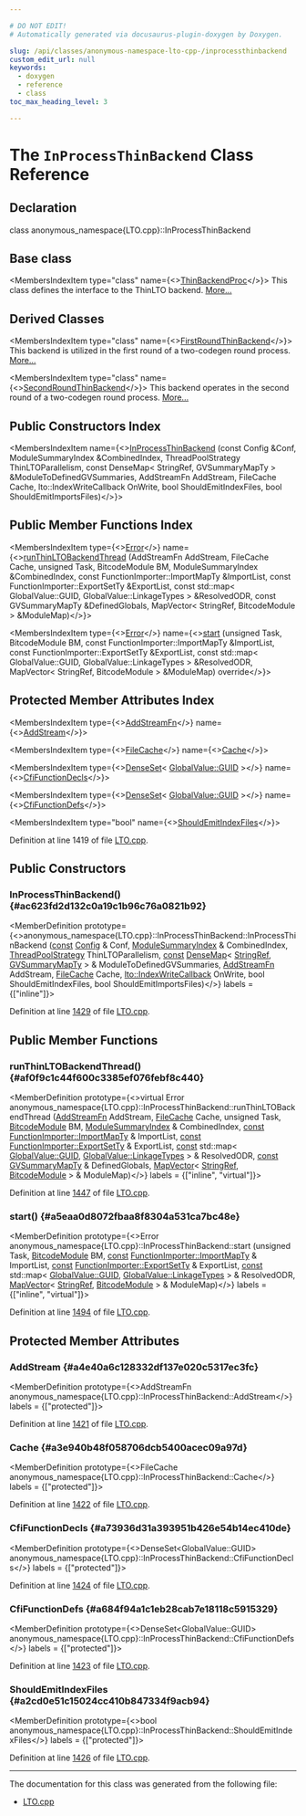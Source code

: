 ```yaml
---

# DO NOT EDIT!
# Automatically generated via docusaurus-plugin-doxygen by Doxygen.

slug: /api/classes/anonymous-namespace-lto-cpp-/inprocessthinbackend
custom_edit_url: null
keywords:
  - doxygen
  - reference
  - class
toc_max_heading_level: 3

---
```





# The `InProcessThinBackend` Class Reference

<DoxygenPage pluginConfig={pluginConfig}>



## Declaration

<CodeBlock>class anonymous_namespace{LTO.cpp}::InProcessThinBackend</CodeBlock>

## Base class

<MembersIndex>

<MembersIndexItem
  type="class"
  name={<><a href="/docs/api/classes/llvm/lto/thinbackendproc">ThinBackendProc</a></>}>
This class defines the interface to the ThinLTO backend. <a href="/docs/api/classes/llvm/lto/thinbackendproc/#details">More...</a>
</MembersIndexItem>

</MembersIndex>

## Derived Classes

<MembersIndex>

<MembersIndexItem
  type="class"
  name={<><a href="/docs/api/classes/anonymous-namespace-lto-cpp-/firstroundthinbackend">FirstRoundThinBackend</a></>}>
This backend is utilized in the first round of a two-codegen round process. <a href="/docs/api/classes/anonymous-namespace-lto-cpp-/firstroundthinbackend/#details">More...</a>
</MembersIndexItem>

<MembersIndexItem
  type="class"
  name={<><a href="/docs/api/classes/anonymous-namespace-lto-cpp-/secondroundthinbackend">SecondRoundThinBackend</a></>}>
This backend operates in the second round of a two-codegen round process. <a href="/docs/api/classes/anonymous-namespace-lto-cpp-/secondroundthinbackend/#details">More...</a>
</MembersIndexItem>

</MembersIndex>

## Public Constructors Index

<MembersIndex>

<MembersIndexItem
  name={<><a href="#ac623fd2d132c0a19c1b96c76a0821b92">InProcessThinBackend</a> (const Config &amp;Conf, ModuleSummaryIndex &amp;CombinedIndex, ThreadPoolStrategy ThinLTOParallelism, const DenseMap&lt; StringRef, GVSummaryMapTy &gt; &amp;ModuleToDefinedGVSummaries, AddStreamFn AddStream, FileCache Cache, lto::IndexWriteCallback OnWrite, bool ShouldEmitIndexFiles, bool ShouldEmitImportsFiles)</>}>
</MembersIndexItem>

</MembersIndex>

## Public Member Functions Index

<MembersIndex>

<MembersIndexItem
  type={<><a href="/docs/api/classes/llvm/error">Error</a></>}
  name={<><a href="#af0f9c1c44f600c3385ef076febf8c440">runThinLTOBackendThread</a> (AddStreamFn AddStream, FileCache Cache, unsigned Task, BitcodeModule BM, ModuleSummaryIndex &amp;CombinedIndex, const FunctionImporter::ImportMapTy &amp;ImportList, const FunctionImporter::ExportSetTy &amp;ExportList, const std::map&lt; GlobalValue::GUID, GlobalValue::LinkageTypes &gt; &amp;ResolvedODR, const GVSummaryMapTy &amp;DefinedGlobals, MapVector&lt; StringRef, BitcodeModule &gt; &amp;ModuleMap)</>}>
</MembersIndexItem>

<MembersIndexItem
  type={<><a href="/docs/api/classes/llvm/error">Error</a></>}
  name={<><a href="#a5eaa0d8072fbaa8f8304a531ca7bc48e">start</a> (unsigned Task, BitcodeModule BM, const FunctionImporter::ImportMapTy &amp;ImportList, const FunctionImporter::ExportSetTy &amp;ExportList, const std::map&lt; GlobalValue::GUID, GlobalValue::LinkageTypes &gt; &amp;ResolvedODR, MapVector&lt; StringRef, BitcodeModule &gt; &amp;ModuleMap) override</>}>
</MembersIndexItem>

</MembersIndex>

## Protected Member Attributes Index

<MembersIndex>

<MembersIndexItem
  type={<><a href="/docs/api/namespaces/llvm/#aeb8b31be7b2c7dd67496051d7f952e94">AddStreamFn</a></>}
  name={<><a href="#a4e40a6c128332df137e020c5317ec3fc">AddStream</a></>}>
</MembersIndexItem>

<MembersIndexItem
  type={<><a href="/docs/api/structs/llvm/filecache">FileCache</a></>}
  name={<><a href="#a3e940b48f058706dcb5400acec09a97d">Cache</a></>}>
</MembersIndexItem>

<MembersIndexItem
  type={<><a href="/docs/api/classes/llvm/denseset">DenseSet</a>&lt; <a href="/docs/api/classes/llvm/globalvalue/#a3af0428ec6e48cb2f05c199b7b9f7e07">GlobalValue::GUID</a> &gt;</>}
  name={<><a href="#a73936d31a393951b426e54b14ec410de">CfiFunctionDecls</a></>}>
</MembersIndexItem>

<MembersIndexItem
  type={<><a href="/docs/api/classes/llvm/denseset">DenseSet</a>&lt; <a href="/docs/api/classes/llvm/globalvalue/#a3af0428ec6e48cb2f05c199b7b9f7e07">GlobalValue::GUID</a> &gt;</>}
  name={<><a href="#a684f94a1c1eb28cab7e18118c5915329">CfiFunctionDefs</a></>}>
</MembersIndexItem>

<MembersIndexItem
  type="bool"
  name={<><a href="#a2cd0e51c15024cc410b847334f9acb94">ShouldEmitIndexFiles</a></>}>
</MembersIndexItem>

</MembersIndex>


Definition at line 1419 of file <a href="/docs/api/files/lib/lib/lto/lto-cpp">LTO.cpp</a>.

<SectionDefinition>

## Public Constructors

### InProcessThinBackend() {#ac623fd2d132c0a19c1b96c76a0821b92}

<MemberDefinition
  prototype={<>anonymous&#95;namespace&#123;LTO.cpp&#125;::InProcessThinBackend::InProcessThinBackend (<a href="/docs/api/files/lib/lib/target/lib/target/aarch64/aarch64promoteconstant-cpp/#a90f8350fecae261c25be85d38b451bff">const</a> <a href="/docs/api/structs/llvm/lto/config">Config</a> &amp; Conf, <a href="/docs/api/classes/llvm/modulesummaryindex">ModuleSummaryIndex</a> &amp; CombinedIndex, <a href="/docs/api/classes/llvm/threadpoolstrategy">ThreadPoolStrategy</a> ThinLTOParallelism, <a href="/docs/api/files/lib/lib/target/lib/target/aarch64/aarch64promoteconstant-cpp/#a90f8350fecae261c25be85d38b451bff">const</a> <a href="/docs/api/classes/llvm/densemap">DenseMap</a>&lt; <a href="/docs/api/classes/llvm/stringref">StringRef</a>, <a href="/docs/api/namespaces/llvm/#a31671124e718a9212f15c19ac1e62515">GVSummaryMapTy</a> &gt; &amp; ModuleToDefinedGVSummaries, <a href="/docs/api/namespaces/llvm/#aeb8b31be7b2c7dd67496051d7f952e94">AddStreamFn</a> AddStream, <a href="/docs/api/structs/llvm/filecache">FileCache</a> Cache, <a href="/docs/api/namespaces/llvm/lto/#a8dfcd0c2c963dcc17b900f0a7876f6b4">lto::IndexWriteCallback</a> OnWrite, bool ShouldEmitIndexFiles, bool ShouldEmitImportsFiles)</>}
  labels = {["inline"]}>

Definition at line <a href="/docs/api/files/lib/lib/lto/lto-cpp/#l01429">1429</a> of file <a href="/docs/api/files/lib/lib/lto/lto-cpp">LTO.cpp</a>.
</MemberDefinition>

</SectionDefinition>

<SectionDefinition>

## Public Member Functions

### runThinLTOBackendThread() {#af0f9c1c44f600c3385ef076febf8c440}

<MemberDefinition
  prototype={<>virtual Error anonymous&#95;namespace&#123;LTO.cpp&#125;::InProcessThinBackend::runThinLTOBackendThread (<a href="/docs/api/namespaces/llvm/#aeb8b31be7b2c7dd67496051d7f952e94">AddStreamFn</a> AddStream, <a href="/docs/api/structs/llvm/filecache">FileCache</a> Cache, unsigned Task, <a href="/docs/api/classes/llvm/bitcodemodule">BitcodeModule</a> BM, <a href="/docs/api/classes/llvm/modulesummaryindex">ModuleSummaryIndex</a> &amp; CombinedIndex, <a href="/docs/api/files/lib/lib/target/lib/target/aarch64/aarch64promoteconstant-cpp/#a90f8350fecae261c25be85d38b451bff">const</a> <a href="/docs/api/classes/llvm/functionimporter/importmapty">FunctionImporter::ImportMapTy</a> &amp; ImportList, <a href="/docs/api/files/lib/lib/target/lib/target/aarch64/aarch64promoteconstant-cpp/#a90f8350fecae261c25be85d38b451bff">const</a> <a href="/docs/api/classes/llvm/functionimporter/#acd58852b94e5cce68ad66dc3045f72f0">FunctionImporter::ExportSetTy</a> &amp; ExportList, <a href="/docs/api/files/lib/lib/target/lib/target/aarch64/aarch64promoteconstant-cpp/#a90f8350fecae261c25be85d38b451bff">const</a> std::map&lt; <a href="/docs/api/classes/llvm/globalvalue/#a3af0428ec6e48cb2f05c199b7b9f7e07">GlobalValue::GUID</a>, <a href="/docs/api/classes/llvm/globalvalue/#aedfa75f0c85c4aa85b257f066fbea57c">GlobalValue::LinkageTypes</a> &gt; &amp; ResolvedODR, <a href="/docs/api/files/lib/lib/target/lib/target/aarch64/aarch64promoteconstant-cpp/#a90f8350fecae261c25be85d38b451bff">const</a> <a href="/docs/api/namespaces/llvm/#a31671124e718a9212f15c19ac1e62515">GVSummaryMapTy</a> &amp; DefinedGlobals, <a href="/docs/api/classes/llvm/mapvector">MapVector</a>&lt; <a href="/docs/api/classes/llvm/stringref">StringRef</a>, <a href="/docs/api/classes/llvm/bitcodemodule">BitcodeModule</a> &gt; &amp; ModuleMap)</>}
  labels = {["inline", "virtual"]}>

Definition at line <a href="/docs/api/files/lib/lib/lto/lto-cpp/#l01447">1447</a> of file <a href="/docs/api/files/lib/lib/lto/lto-cpp">LTO.cpp</a>.
</MemberDefinition>

### start() {#a5eaa0d8072fbaa8f8304a531ca7bc48e}

<MemberDefinition
  prototype={<>Error anonymous&#95;namespace&#123;LTO.cpp&#125;::InProcessThinBackend::start (unsigned Task, <a href="/docs/api/classes/llvm/bitcodemodule">BitcodeModule</a> BM, <a href="/docs/api/files/lib/lib/target/lib/target/aarch64/aarch64promoteconstant-cpp/#a90f8350fecae261c25be85d38b451bff">const</a> <a href="/docs/api/classes/llvm/functionimporter/importmapty">FunctionImporter::ImportMapTy</a> &amp; ImportList, <a href="/docs/api/files/lib/lib/target/lib/target/aarch64/aarch64promoteconstant-cpp/#a90f8350fecae261c25be85d38b451bff">const</a> <a href="/docs/api/classes/llvm/functionimporter/#acd58852b94e5cce68ad66dc3045f72f0">FunctionImporter::ExportSetTy</a> &amp; ExportList, <a href="/docs/api/files/lib/lib/target/lib/target/aarch64/aarch64promoteconstant-cpp/#a90f8350fecae261c25be85d38b451bff">const</a> std::map&lt; <a href="/docs/api/classes/llvm/globalvalue/#a3af0428ec6e48cb2f05c199b7b9f7e07">GlobalValue::GUID</a>, <a href="/docs/api/classes/llvm/globalvalue/#aedfa75f0c85c4aa85b257f066fbea57c">GlobalValue::LinkageTypes</a> &gt; &amp; ResolvedODR, <a href="/docs/api/classes/llvm/mapvector">MapVector</a>&lt; <a href="/docs/api/classes/llvm/stringref">StringRef</a>, <a href="/docs/api/classes/llvm/bitcodemodule">BitcodeModule</a> &gt; &amp; ModuleMap)</>}
  labels = {["inline", "virtual"]}>

Definition at line <a href="/docs/api/files/lib/lib/lto/lto-cpp/#l01494">1494</a> of file <a href="/docs/api/files/lib/lib/lto/lto-cpp">LTO.cpp</a>.
</MemberDefinition>

</SectionDefinition>

<SectionDefinition>

## Protected Member Attributes

### AddStream {#a4e40a6c128332df137e020c5317ec3fc}

<MemberDefinition
  prototype={<>AddStreamFn anonymous&#95;namespace&#123;LTO.cpp&#125;::InProcessThinBackend::AddStream</>}
  labels = {["protected"]}>

Definition at line <a href="/docs/api/files/lib/lib/lto/lto-cpp/#l01421">1421</a> of file <a href="/docs/api/files/lib/lib/lto/lto-cpp">LTO.cpp</a>.
</MemberDefinition>

### Cache {#a3e940b48f058706dcb5400acec09a97d}

<MemberDefinition
  prototype={<>FileCache anonymous&#95;namespace&#123;LTO.cpp&#125;::InProcessThinBackend::Cache</>}
  labels = {["protected"]}>

Definition at line <a href="/docs/api/files/lib/lib/lto/lto-cpp/#l01422">1422</a> of file <a href="/docs/api/files/lib/lib/lto/lto-cpp">LTO.cpp</a>.
</MemberDefinition>

### CfiFunctionDecls {#a73936d31a393951b426e54b14ec410de}

<MemberDefinition
  prototype={<>DenseSet&lt;GlobalValue::GUID&gt; anonymous&#95;namespace&#123;LTO.cpp&#125;::InProcessThinBackend::CfiFunctionDecls</>}
  labels = {["protected"]}>

Definition at line <a href="/docs/api/files/lib/lib/lto/lto-cpp/#l01424">1424</a> of file <a href="/docs/api/files/lib/lib/lto/lto-cpp">LTO.cpp</a>.
</MemberDefinition>

### CfiFunctionDefs {#a684f94a1c1eb28cab7e18118c5915329}

<MemberDefinition
  prototype={<>DenseSet&lt;GlobalValue::GUID&gt; anonymous&#95;namespace&#123;LTO.cpp&#125;::InProcessThinBackend::CfiFunctionDefs</>}
  labels = {["protected"]}>

Definition at line <a href="/docs/api/files/lib/lib/lto/lto-cpp/#l01423">1423</a> of file <a href="/docs/api/files/lib/lib/lto/lto-cpp">LTO.cpp</a>.
</MemberDefinition>

### ShouldEmitIndexFiles {#a2cd0e51c15024cc410b847334f9acb94}

<MemberDefinition
  prototype={<>bool anonymous&#95;namespace&#123;LTO.cpp&#125;::InProcessThinBackend::ShouldEmitIndexFiles</>}
  labels = {["protected"]}>

Definition at line <a href="/docs/api/files/lib/lib/lto/lto-cpp/#l01426">1426</a> of file <a href="/docs/api/files/lib/lib/lto/lto-cpp">LTO.cpp</a>.
</MemberDefinition>

</SectionDefinition>

<hr/>

The documentation for this class was generated from the following file:

<ul>
<li><a href="/docs/api/files/lib/lib/lto/lto-cpp">LTO.cpp</a></li>
</ul>

</DoxygenPage>
